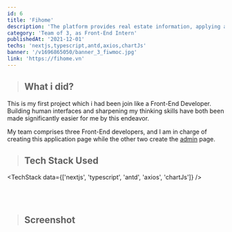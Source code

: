 ```yaml
---
id: 6
title: 'Fihome'
description: 'The platform provides real estate information, applying artificial intelligence (AI) and machine learning to real estate appraisal, price proposals and real estate value statistics.'
category: 'Team of 3, as Front-End Intern'
publishedAt: '2021-12-01'
techs: 'nextjs,typescript,antd,axios,chartJs'
banner: '/v1696865050/banner_3_fiwmoc.jpg'
link: 'https://fihome.vn'
---
```


> ## What i did?

This is my first project which i had been join like a Front-End Developer. Building human interfaces and sharpening my thinking skills have both been made significantly easier for me by this endeavor.

My team comprises three Front-End developers, and I am in charge of creating this application page while the other two create the [admin](https://account.fihome.vn) page.

> ## Tech Stack Used

<TechStack data={['nextjs', 'typescript', 'antd', 'axios', 'chartJs']} />

<br />
<br />

> ## Screenshot

<Split>
<ClImage
  publicId='/v1696865532/Screenshot_2023-10-09_at_22.25.55_kpvwei.png'
  width={800}
  height={400}
/>

<ClImage
  publicId='/v1696865532/Screenshot_2023-10-09_at_22.25.55_kpvwei.png'
  width={800}
  height={400}
/>
</Split>
